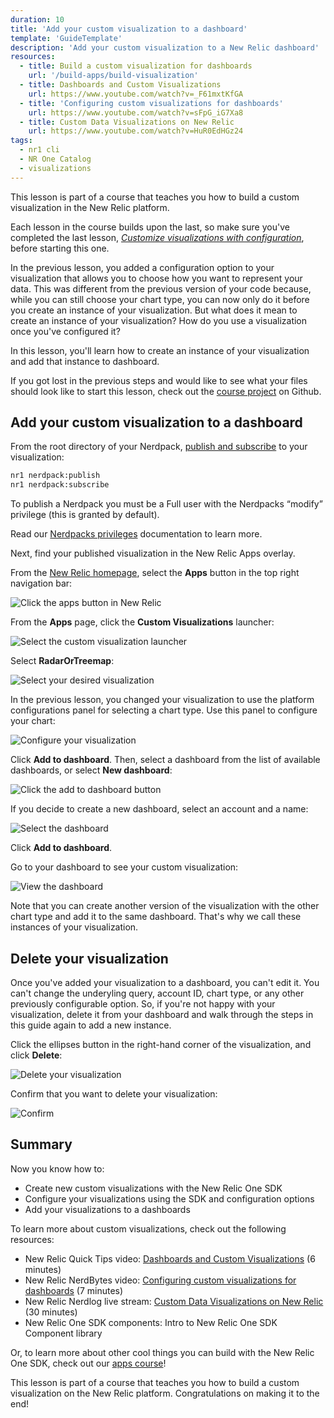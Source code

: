 ```yaml
---
duration: 10
title: 'Add your custom visualization to a dashboard'
template: 'GuideTemplate'
description: 'Add your custom visualization to a New Relic dashboard'
resources:
  - title: Build a custom visualization for dashboards
    url: '/build-apps/build-visualization'
  - title: Dashboards and Custom Visualizations
    url: https://www.youtube.com/watch?v=_F61mxtKfGA
  - title: 'Configuring custom visualizations for dashboards'
    url: https://www.youtube.com/watch?v=sFpG_iG7Xa8
  - title: Custom Data Visualizations on New Relic
    url: https://www.youtube.com/watch?v=HuR0EdHGz24
tags:
  - nr1 cli
  - NR One Catalog
  - visualizations
---
```


<HideWhenEmbedded>

<Callout variant="course">

This lesson is part of a course that teaches you how to build a custom visualization in the New Relic platform.

Each lesson in the course builds upon the last, so make sure you've completed the last lesson, [_Customize visualizations with configuration_](/build-apps/customize-visualizations-with-configuration), before starting this one.

</Callout>

</HideWhenEmbedded>

<Intro>

In the previous lesson, you added a configuration option to your visualization that allows you to choose how you want to represent your data. This was different from the previous version of your code because, while you can still choose your chart type, you can now only do it before you create an instance of your visualization. But what does it mean to create an instance of your visualization? How do you use a visualization once you've configured it?

In this lesson, you'll learn how to create an instance of your visualization and add that instance to dashboard.

<Callout variant="tip">

If you got lost in the previous steps and would like to see what your files should look like to start this lesson, check out the [course project](https://github.com/newrelic/nru-custom-visualization-course) on Github.

</Callout>

</Intro>

## Add your custom visualization to a dashboard

<Steps>

<Step>

From the root directory of your Nerdpack, [publish and subscribe](/build-apps/publish-deploy) to your visualization:

```sh
nr1 nerdpack:publish
nr1 nerdpack:subscribe
```

<Callout variant="important">

To publish a Nerdpack you must be a Full user with the Nerdpacks “modify” privilege (this is granted by default).

Read our [Nerdpacks privileges](/build-apps/permission-manage-apps/) documentation to learn more.

</Callout>

Next, find your published visualization in the New Relic Apps overlay.

</Step>

<Step>

From the [New Relic homepage](https://one.newrelic.com), select the **Apps** button in the top right navigation bar:

![Click the apps button in New Relic](../../images/build-an-app/nav-to-apps.png)

</Step>

<Step>

From the **Apps** page, click the **Custom Visualizations** launcher:

![Select the custom visualization launcher](../../images/build-an-app/nav-to-custom-viz.png)

</Step>

<Step>

Select **RadarOrTreemap**:

![Select your desired visualization](../../images/custom-viz/select-published-radar-or-treemap-viz.png)

</Step>

<Step>

In the previous lesson, you changed your visualization to use the platform configurations panel for selecting a chart type. Use this panel to configure your chart:

![Configure your visualization](../../images/custom-viz/configure-radar-or-treemap-viz.png)

</Step>

<Step>

Click **Add to dashboard**. Then, select a dashboard from the list of available dashboards, or select **New dashboard**:

![Click the add to dashboard button](../../images/custom-viz/add-radar-or-treemap-to-dashboard.png)

If you decide to create a new dashboard, select an account and a name:

![Select the dashboard](../../images/custom-viz/create-sweet-new-dashboard.png)

Click **Add to dashboard**.

</Step>

<Step>

Go to your dashboard to see your custom visualization:

![View the dashboard](../../images/custom-viz/view-sweet-new-dashboard.png)

Note that you can create another version of the visualization with the other chart type and add it to the same dashboard. That's why we call these instances of your visualization.

</Step>

</Steps>

## Delete your visualization

Once you've added your visualization to a dashboard, you can't edit it. You can't change the underyling query, account ID, chart type, or any other previously configurable option. So, if you're not happy with your visualization, delete it from your dashboard and walk through the steps in this guide again to add a new instance.

<Steps>

<Step>

Click the ellipses button in the right-hand corner of the visualization, and click **Delete**:

![Delete your visualization](../../images/custom-viz/delete-radar-viz.png)

</Step>

<Step>

Confirm that you want to delete your visualization:

![Confirm](../../images/custom-viz/confirm-delete-radar-viz.png)

</Step>

</Steps>

## Summary

Now you know how to:

- Create new custom visualizations with the New Relic One SDK
- Configure your visualizations using the SDK and configuration options
- Add your visualizations to a dashboards

To learn more about custom visualizations, check out the following resources:

- New Relic Quick Tips video: [Dashboards and Custom Visualizations](https://www.youtube.com/watch?v=_F61mxtKfGA) (6 minutes)
- New Relic NerdBytes video: [Configuring custom visualizations for dashboards](https://www.youtube.com/watch?v=sFpG_iG7Xa8) (7 minutes)
- New Relic Nerdlog live stream: [Custom Data Visualizations on New Relic](https://www.youtube.com/watch?v=HuR0EdHGz24) (30 minutes)
- New Relic One SDK components: <Link to="explore-docs/intro-to-sdk">Intro to New Relic One SDK Component library</Link>

Or, to learn more about other cool things you can build with the New Relic One SDK, check out our [apps course](/ab-test)!

<HideWhenEmbedded>

<Callout variant="course">

This lesson is part of a course that teaches you how to build a custom visualization on the New Relic platform. Congratulations on making it to the end!

</Callout>

</HideWhenEmbedded>
